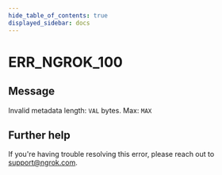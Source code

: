 ```yaml
---
hide_table_of_contents: true
displayed_sidebar: docs
---
```



# ERR_NGROK_100

## Message

Invalid metadata length: `VAL` bytes. Max: `MAX`

<ErrorDetails error="err_ngrok_100" />

## Further help

If you're having trouble resolving this error, please reach out to [support@ngrok.com](mailto:support@ngrok.com?subject=Help%20with%20ERR_NGROK_100).
